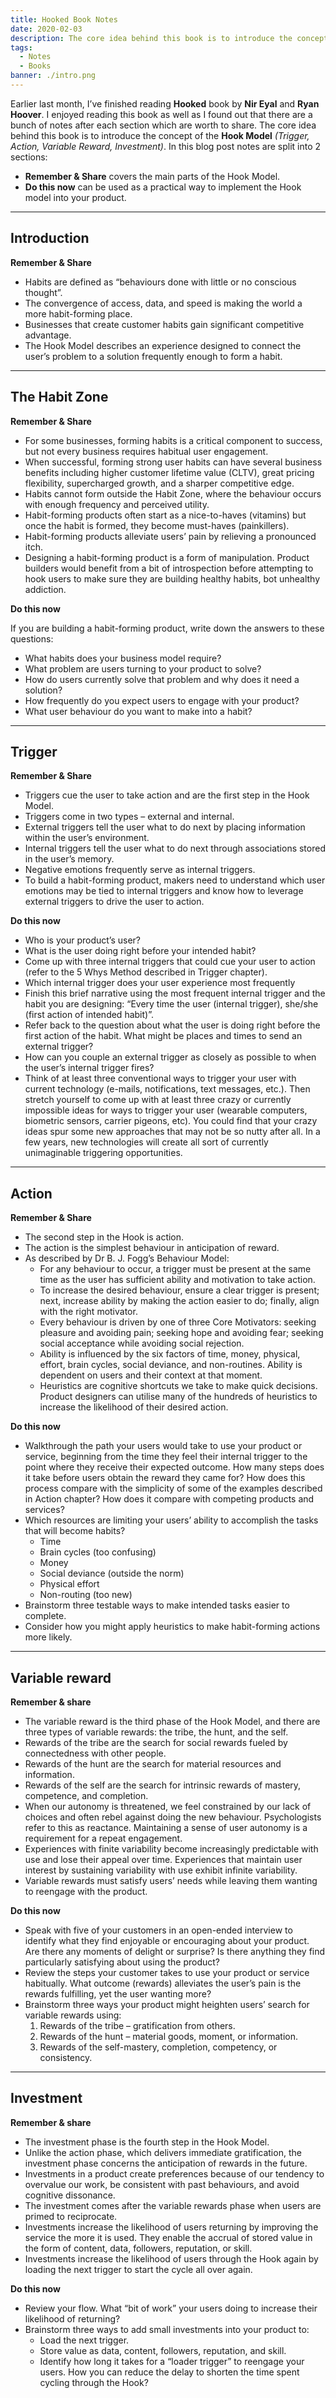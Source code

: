 ```yaml
---
title: Hooked Book Notes
date: 2020-02-03
description: The core idea behind this book is to introduce the concept of the Hook Model (Trigger, Action, Variable Reward, Investment).
tags:
  - Notes
  - Books
banner: ./intro.png
---
```


Earlier last month, I’ve finished reading **Hooked** book by **Nir Eyal** and **Ryan Hoover**. I enjoyed reading this book as well as I found out that there are a bunch of notes after each section which are worth to share. The core idea behind this book is to introduce the concept of the **Hook Model** _(Trigger, Action, Variable Reward, Investment)_. In this blog post notes are split into 2 sections:

- **Remember & Share** covers the main parts of the Hook Model.
- **Do this now** can be used as a practical way to implement the Hook model into your product.

---

## **Introduction**

**Remember & Share**

- Habits are defined as “behaviours done with little or no conscious thought”.
- The convergence of access, data, and speed is making the world a more habit-forming place.
- Businesses that create customer habits gain significant competitive advantage.
- The Hook Model describes an experience designed to connect the user’s problem to a solution frequently enough to form a habit.

---

## **The Habit Zone**

**Remember & Share**

- For some businesses, forming habits is a critical component to success, but not every business requires habitual user engagement.
- When successful, forming strong user habits can have several business benefits including higher customer lifetime value (CLTV), great pricing flexibility, supercharged growth, and a sharper competitive edge.
- Habits cannot form outside the Habit Zone, where the behaviour occurs with enough frequency and perceived utility.
- Habit-forming products often start as a nice-to-haves (vitamins) but once the habit is formed, they become must-haves (painkillers).
- Habit-forming products alleviate users’ pain by relieving a pronounced itch.
- Designing a habit-forming product is a form of manipulation. Product builders would benefit from a bit of introspection before attempting to hook users to make sure they are building healthy habits, bot unhealthy addiction.

**Do this now**

If you are building a habit-forming product, write down the answers to these questions:

- What habits does your business model require?
- What problem are users turning to your product to solve?
- How do users currently solve that problem and why does it need a solution?
- How frequently do you expect users to engage with your product?
- What user behaviour do you want to make into a habit?

---

## **Trigger**

**Remember & Share**

- Triggers cue the user to take action and are the first step in the Hook Model.
- Triggers come in two types – external and internal.
- External triggers tell the user what to do next by placing information within the user’s environment.
- Internal triggers tell the user what to do next through associations stored in the user’s memory.
- Negative emotions frequently serve as internal triggers.
- To build a habit-forming product, makers need to understand which user emotions may be tied to internal triggers and know how to leverage external triggers to drive the user to action.

**Do this now**

- Who is your product’s user?
- What is the user doing right before your intended habit?
- Come up with three internal triggers that could cue your user to action (refer to the 5 Whys Method described in Trigger chapter).
- Which internal trigger does your user experience most frequently
- Finish this brief narrative using the most frequent internal trigger and the habit you are designing: “Every time the user (internal trigger), she/she (first action of intended habit)”.
- Refer back to the question about what the user is doing right before the first action of the habit. What might be places and times to send an external trigger?
- How can you couple an external trigger as closely as possible to when the user’s internal trigger fires?
- Think of at least three conventional ways to trigger your user with current technology (e-mails, notifications, text messages, etc.). Then stretch yourself to come up with at least three crazy or currently impossible ideas for ways to trigger your user (wearable computers, biometric sensors, carrier pigeons, etc). You could find that your crazy ideas spur some new approaches that may not be so nutty after all. In a few years, new technologies will create all sort of currently unimaginable triggering opportunities.

---

## **Action**

**Remember & Share**

- The second step in the Hook is action.
- The action is the simplest behaviour in anticipation of reward.
- As described by Dr B. J. Fogg’s Behaviour Model:
  - For any behaviour to occur, a trigger must be present at the same time as the user has sufficient ability and motivation to take action.
  - To increase the desired behaviour, ensure a clear trigger is present; next, increase ability by making the action easier to do; finally, align with the right motivator.
  - Every behaviour is driven by one of three Core Motivators: seeking pleasure and avoiding pain; seeking hope and avoiding fear; seeking social acceptance while avoiding social rejection.
  - Ability is influenced by the six factors of time, money, physical, effort, brain cycles, social deviance, and non-routines. Ability is dependent on users and their context at that moment.
  - Heuristics are cognitive shortcuts we take to make quick decisions. Product designers can utilise many of the hundreds of heuristics to increase the likelihood of their desired action.

**Do this now**

- Walkthrough the path your users would take to use your product or service, beginning from the time they feel their internal trigger to the point where they receive their expected outcome. How many steps does it take before users obtain the reward they came for? How does this process compare with the simplicity of some of the examples described in Action chapter? How does it compare with competing products and services?
- Which resources are limiting your users’ ability to accomplish the tasks that will become habits?
  - Time
  - Brain cycles (too confusing)
  - Money
  - Social deviance (outside the norm)
  - Physical effort
  - Non-routing (too new)
- Brainstorm three testable ways to make intended tasks easier to complete.
- Consider how you might apply heuristics to make habit-forming actions more likely.

---

## **Variable reward**

**Remember & share**

- The variable reward is the third phase of the Hook Model, and there are three types of variable rewards: the tribe, the hunt, and the self.
- Rewards of the tribe are the search for social rewards fueled by connectedness with other people.
- Rewards of the hunt are the search for material resources and information.
- Rewards of the self are the search for intrinsic rewards of mastery, competence, and completion.
- When our autonomy is threatened, we feel constrained by our lack of choices and often rebel against doing the new behaviour. Psychologists refer to this as reactance. Maintaining a sense of user autonomy is a requirement for a repeat engagement.
- Experiences with finite variability become increasingly predictable with use and lose their appeal over time. Experiences that maintain user interest by sustaining variability with use exhibit infinite variability.
- Variable rewards must satisfy users’ needs while leaving them wanting to reengage with the product.

**Do this now**

- Speak with five of your customers in an open-ended interview to identify what they find enjoyable or encouraging about your product. Are there any moments of delight or surprise? Is there anything they find particularly satisfying about using the product?
- Review the steps your customer takes to use your product or service habitually. What outcome (rewards) alleviates the user’s pain is the rewards fulfilling, yet the user wanting more?
- Brainstorm three ways your product might heighten users’ search for variable rewards using:
  1.  Rewards of the tribe – gratification from others.
  2.  Rewards of the hunt – material goods, moment, or information.
  3.  Rewards of the self-mastery, completion, competency, or consistency.

---

## **Investment**

**Remember & share**

- The investment phase is the fourth step in the Hook Model.
- Unlike the action phase, which delivers immediate gratification, the investment phase concerns the anticipation of rewards in the future.
- Investments in a product create preferences because of our tendency to overvalue our work, be consistent with past behaviours, and avoid cognitive dissonance.
- The investment comes after the variable rewards phase when users are primed to reciprocate.
- Investments increase the likelihood of users returning by improving the service the more it is used. They enable the accrual of stored value in the form of content, data, followers, reputation, or skill.
- Investments increase the likelihood of users through the Hook again by loading the next trigger to start the cycle all over again.

**Do this now**

- Review your flow. What “bit of work” your users doing to increase their likelihood of returning?
- Brainstorm three ways to add small investments into your product to:
  - Load the next trigger.
  - Store value as data, content, followers, reputation, and skill.
  - Identify how long it takes for a “loader trigger” to reengage your users. How you can reduce the delay to shorten the time spent cycling through the Hook?
